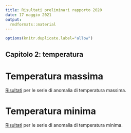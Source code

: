 ```yaml
---
title: Risultati preliminari rapporto 2020
date: 17 maggio 2021
output:
  rmdformats::material
---
```


```r
options(knitr.duplicate.label="allow")
```


## Capitolo 2: temperatura

# Temperatura massima

[Risultati](./mappaAnomalieValoriPuntuali_tmax.html) per le serie di anomalia di temperatura massima. 


# Temperatura minima

[Risultati](./mappaAnomalieValoriPuntuali_tmin.html) per le serie di anomalia di temperatura minima. 



